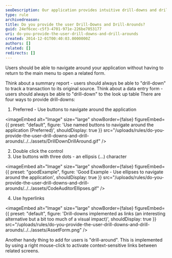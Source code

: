 ```yaml
---
seoDescription: Our application provides intuitive drill-downs and drill-arounds, allowing users to seamlessly navigate related screens with ease.
type: rule
archivedreason:
title: Do you provide the user Drill-Downs and Drill-Arounds?
guid: 24ef6cec-c5f3-4701-971e-226be7053177
uri: do-you-provide-the-user-drill-downs-and-drill-arounds
created: 2014-12-01T00:40:03.0000000Z
authors: []
related: []
redirects: []
---
```


Users should be able to navigate around your application without having to return to the main menu to open a related form.

Think about a summary report - users should always be able to "drill-down" to track a transaction to its original source.
Think about a data entry form - users should always be able to "drill-down" to the look up table
There are four ways to provide drill-downs:

1. Preferred - Use buttons to navigate around the application


<imageEmbed
  alt="Image"
  size="large"
  showBorder={false}
  figureEmbed={{
    preset: "default",
    figure: 'Use named buttons to navigate around the application (Preferred)',
    shouldDisplay: true
  }}
  src="/uploads/rules/do-you-provide-the-user-drill-downs-and-drill-arounds/../../assets/DrillDownDrillAround.gif"
/>

2. Double click the control
3. Use buttons with three dots - an ellipsis (...) character

<imageEmbed
  alt="Image"
  size="large"
  showBorder={false}
  figureEmbed={{
    preset: "goodExample",
    figure: 'Good Example - Use ellipses to navigate around the application',
    shouldDisplay: true
  }}
  src="/uploads/rules/do-you-provide-the-user-drill-downs-and-drill-arounds/../../assets/CodeAuditorEllipses.gif"
/>

4. Use hyperlinks


<imageEmbed
  alt="Image"
  size="large"
  showBorder={false}
  figureEmbed={{
    preset: "default",
    figure: 'Drill-downs implemented as links (an interesting alternative but a bit too much of a visual impact)',
    shouldDisplay: true
  }}
  src="/uploads/rules/do-you-provide-the-user-drill-downs-and-drill-arounds/../../assets/AssetForm.png"
/>

Another handy thing to add for users is "drill-around". This is implemented by using a right mouse-click to activate context-sensitive links between related screens.
